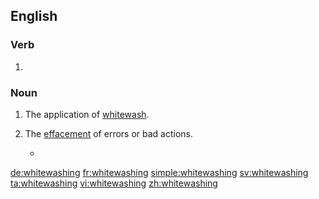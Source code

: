 ==English==

===Verb===
{{head|en}}

# {{present participle of|whitewash|lang=en}}

===Noun===
{{en-noun}}

# The application of [[whitewash]].
# {{context|figuratively|lang=en}} The [[effacement]] of errors or bad actions.
#* {{quote-news|year=2007|date=July 15|author=|title=The Nixonian Whitewash, Scrubbed|work=New York Times|url=http://www.nytimes.com/2007/07/15/opinion/15sun4.html
|passage=The institution insulted history by peddling ludicrous '''whitewashings''' — describing the Watergate criminal conspiracy as a “coup” by Nixon’s political rivals fed by fake scoops purchased by the Woodstein investigative duo at The Washington Post. }}

[[de:whitewashing]]
[[fr:whitewashing]]
[[simple:whitewashing]]
[[sv:whitewashing]]
[[ta:whitewashing]]
[[vi:whitewashing]]
[[zh:whitewashing]]